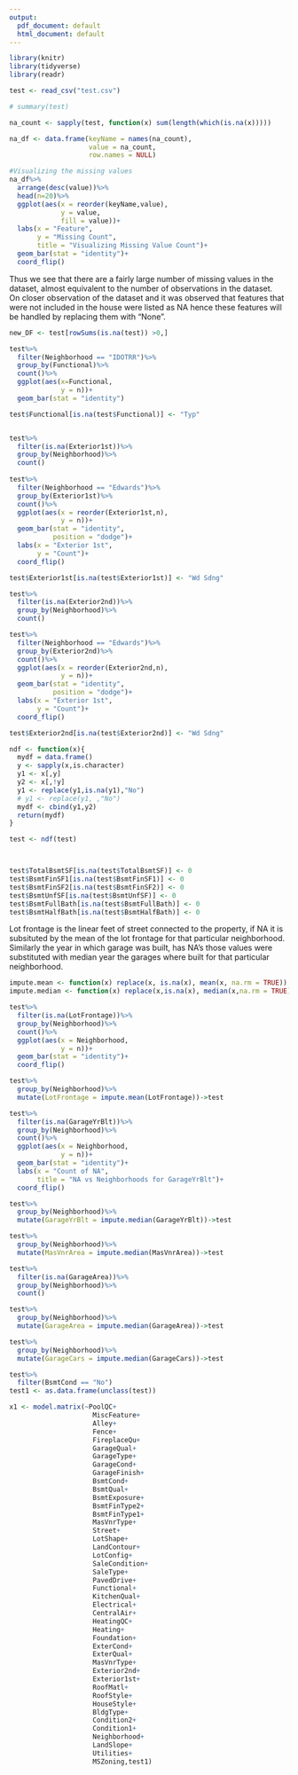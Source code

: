 ```yaml
---
output:
  pdf_document: default
  html_document: default
---
```


```r
library(knitr)
library(tidyverse)
library(readr)

test <- read_csv("test.csv")

# summary(test)
```


```r
na_count <- sapply(test, function(x) sum(length(which(is.na(x)))))

na_df <- data.frame(keyName = names(na_count),
                    value = na_count, 
                    row.names = NULL)

#Visualizing the missing values
na_df%>%
  arrange(desc(value))%>%
  head(n=20)%>%
  ggplot(aes(x = reorder(keyName,value),
             y = value,
             fill = value))+
  labs(x = "Feature",
       y = "Missing Count",
       title = "Visualizing Missing Value Count")+
  geom_bar(stat = "identity")+
  coord_flip()
```

Thus we see that there are a fairly large number of missing values in the dataset, almost equivalent to the number of observations in the dataset.   
On closer observation of the dataset and it was observed that features that were not included in the house were listed as NA hence these features will be handled by replacing them with "None".  

```r
new_DF <- test[rowSums(is.na(test)) >0,]

test%>%
  filter(Neighborhood == "IDOTRR")%>%
  group_by(Functional)%>%
  count()%>%
  ggplot(aes(x=Functional,
             y = n))+
  geom_bar(stat = "identity")

test$Functional[is.na(test$Functional)] <- "Typ"


test%>%
  filter(is.na(Exterior1st))%>%
  group_by(Neighborhood)%>%
  count()
  
test%>%
  filter(Neighborhood == "Edwards")%>%
  group_by(Exterior1st)%>%
  count()%>%
  ggplot(aes(x = reorder(Exterior1st,n),
             y = n))+
  geom_bar(stat = "identity",
           position = "dodge")+
  labs(x = "Exterior 1st",
       y = "Count")+
  coord_flip()

test$Exterior1st[is.na(test$Exterior1st)] <- "Wd Sdng"

test%>%
  filter(is.na(Exterior2nd))%>%
  group_by(Neighborhood)%>%
  count()

test%>%
  filter(Neighborhood == "Edwards")%>%
  group_by(Exterior2nd)%>%
  count()%>%
  ggplot(aes(x = reorder(Exterior2nd,n),
             y = n))+
  geom_bar(stat = "identity",
           position = "dodge")+
  labs(x = "Exterior 1st",
       y = "Count")+
  coord_flip()

test$Exterior2nd[is.na(test$Exterior2nd)] <- "Wd Sdng"
```


```r
ndf <- function(x){
  mydf = data.frame()
  y <- sapply(x,is.character)
  y1 <- x[,y]
  y2 <- x[,!y]
  y1 <- replace(y1,is.na(y1),"No")
  # y1 <- replace(y1, ,"No")
  mydf <- cbind(y1,y2)
  return(mydf)
}

test <- ndf(test)



test$TotalBsmtSF[is.na(test$TotalBsmtSF)] <- 0
test$BsmtFinSF1[is.na(test$BsmtFinSF1)] <- 0
test$BsmtFinSF2[is.na(test$BsmtFinSF2)] <- 0
test$BsmtUnfSF[is.na(test$BsmtUnfSF)] <- 0
test$BsmtFullBath[is.na(test$BsmtFullBath)] <- 0
test$BsmtHalfBath[is.na(test$BsmtHalfBath)] <- 0
```




Lot frontage is the linear feet of street connected to the property, if NA it is subsituted by the mean of the lot frontage for that particular neighborhood. Similarly the year in which garage was built, has NA's those values were substituted with median year the garages where built for that particular neighborhood. 
```r
impute.mean <- function(x) replace(x, is.na(x), mean(x, na.rm = TRUE))
impute.median <- function(x) replace(x,is.na(x), median(x,na.rm = TRUE))

test%>%
  filter(is.na(LotFrontage))%>%
  group_by(Neighborhood)%>%
  count()%>%
  ggplot(aes(x = Neighborhood,
             y = n))+
  geom_bar(stat = "identity")+
  coord_flip()

test%>%
  group_by(Neighborhood)%>%
  mutate(LotFrontage = impute.mean(LotFrontage))->test

test%>%
  filter(is.na(GarageYrBlt))%>%
  group_by(Neighborhood)%>%
  count()%>%
  ggplot(aes(x = Neighborhood,
             y = n))+
  geom_bar(stat = "identity")+
  labs(x = "Count of NA",
       title = "NA vs Neighborhoods for GarageYrBlt")+
  coord_flip()

test%>%
  group_by(Neighborhood)%>%
  mutate(GarageYrBlt = impute.median(GarageYrBlt))->test

test%>%
  group_by(Neighborhood)%>%
  mutate(MasVnrArea = impute.median(MasVnrArea))->test

test%>%
  filter(is.na(GarageArea))%>%
  group_by(Neighborhood)%>%
  count()

test%>%
  group_by(Neighborhood)%>%
  mutate(GarageArea = impute.median(GarageArea))->test

test%>%
  group_by(Neighborhood)%>%
  mutate(GarageCars = impute.median(GarageCars))->test
```


```r
test%>%
  filter(BsmtCond == "No")
test1 <- as.data.frame(unclass(test))

x1 <- model.matrix(~PoolQC+
                     MiscFeature+
                     Alley+
                     Fence+
                     FireplaceQu+
                     GarageQual+
                     GarageType+
                     GarageCond+
                     GarageFinish+
                     BsmtCond+
                     BsmtQual+
                     BsmtExposure+
                     BsmtFinType2+
                     BsmtFinType1+
                     MasVnrType+
                     Street+
                     LotShape+
                     LandContour+
                     LotConfig+
                     SaleCondition+
                     SaleType+
                     PavedDrive+
                     Functional+
                     KitchenQual+
                     Electrical+
                     CentralAir+
                     HeatingQC+
                     Heating+
                     Foundation+
                     ExterCond+
                     ExterQual+
                     MasVnrType+
                     Exterior2nd+
                     Exterior1st+
                     RoofMatl+
                     RoofStyle+
                     HouseStyle+
                     BldgType+
                     Condition2+
                     Condition1+
                     Neighborhood+
                     LandSlope+
                     Utilities+
                     MSZoning,test1)

```




